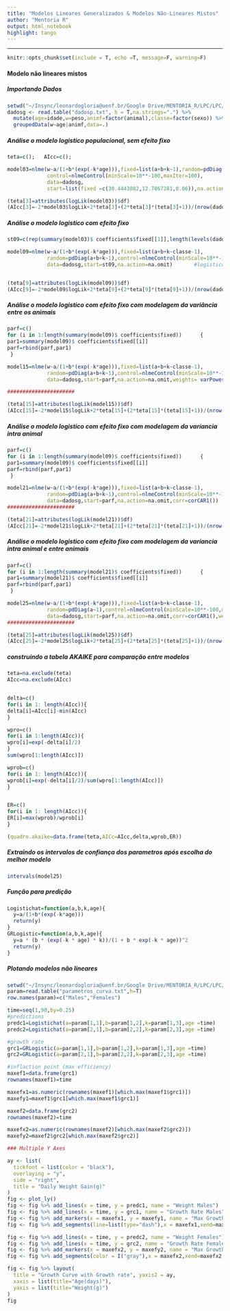 ```yaml
---
title: "Modelos Lineares Generalizados & Modelos Não-Lineares Mistos"
author: "Mentoria R"
output: html_notebook
highlight: tango
---
```


<hr>

```r
knitr::opts_chunk$set(include = T, echo =T, message=F, warning=F)
```


#### Modelo não lineares mistos

##### Importando Dados

```r
setwd("~/Insync/leonardogloria@uenf.br/Google Drive/MENTORIA_R/LPC/LPC/Dados")
dadosg <- read.table("dadosp.txt", h = T,na.strings=".") %>% 
  mutate(age=idade,w=peso,animf=factor(animal),classe=factor(sexo)) %>% 
  groupedData(w~age|animf,data=.)

```

##### Análise o modelo logistico populacional, sem efeito fixo
```r
teta=c();   AIcc=c();

model03=nlme(w~a/(1+b*(exp(-k*age))),fixed=list(a+b+k~1),random=pdDiag(a~1),
             control=nlmeControl(minScale=10**-100,maxIter=100),
             data=dadosg,
             start=list(fixed =c(30.4443882,12.7867281,0.06)),na.action=na.omit)       #logistico

(teta[3]=attributes(logLik(model03))$df)
(AIcc[3]=-2*model03$logLik+2*teta[3]+(2*teta[3]*(teta[3]+1))/(nrow(dadosg)-teta[3]-1))
```

#####  Análise o modelo logistico com efeito fixo
```r
st09=c(rep(summary(model03)$ coefficients$fixed[[1]],length(levels(dadosg$classe))),rep(summary(model03)$ coefficients$fixed[[2]],length(levels(dadosg$classe))),rep(summary(model03)$ coefficients$fixed[[3]],length(levels(dadosg$classe))))

model09=nlme(w~a/(1+b*(exp(-k*age))),fixed=list(a+b+k~classe-1),
             random=pdDiag(a+b+k~1),control=nlmeControl(minScale=10**-100,maxIter=500),
             data=dadosg,start=st09,na.action=na.omit)       #logistico


(teta[9]=attributes(logLik(model09))$df)
(AIcc[9]=-2*model09$logLik+2*teta[9]+(2*teta[9]*(teta[9]+1))/(nrow(dadosg)-teta[9]-1))
```

#####  Análise o modelo logistico com efeito fixo com modelagem da variância entre os animais

```r
parf=c()
for (i in 1:length(summary(model09)$ coefficients$fixed))      {
par1=summary(model09)$ coefficients$fixed[[i]]
parf=rbind(parf,par1)
 }

model15=nlme(w~a/(1+b*(exp(-k*age))),fixed=list(a+b+k~classe-1),
             random=pdDiag(a+b+k~1),control=nlmeControl(minScale=10**-100,maxIter=500),
             data=dadosg,start=parf,na.action=na.omit,weights= varPower())       #logistico

######################

(teta[15]=attributes(logLik(model15))$df)
(AIcc[15]=-2*model15$logLik+2*teta[15]+(2*teta[15]*(teta[15]+1))/(nrow(dadosg)-teta[15]-1))
```

#####  Análise o modelo logistico com efeito fixo com modelagem da varíancia intra animal
```r
parf=c()
for (i in 1:length(summary(model09)$ coefficients$fixed))      {
par1=summary(model09)$ coefficients$fixed[[i]]
parf=rbind(parf,par1)
 }

model21=nlme(w~a/(1+b*(exp(-k*age))),fixed=list(a+b+k~classe-1),
             random=pdDiag(a+b+k~1),control=nlmeControl(minScale=10**-100,maxIter=500),
             data=dadosg,start=parf,na.action=na.omit,corr=corCAR1())       #logistico
######################

(teta[21]=attributes(logLik(model21))$df)
(AIcc[21]=-2*model21$logLik+2*teta[21]+(2*teta[21]*(teta[21]+1))/(nrow(dadosg)-teta[21]-1))
```

#####  Análise o modelo logistico com efeito fixo com modelagem da varíancia intra animal e entre animais
```r
parf=c()
for (i in 1:length(summary(model21)$ coefficients$fixed))      {
par1=summary(model21)$ coefficients$fixed[[i]]
parf=rbind(parf,par1)
 }

model25=nlme(w~a/(1+b*(exp(-k*age))),fixed=list(a+b+k~classe-1),
             random=pdDiag(a~1),control=nlmeControl(minScale=10**-100,maxIter=500),
             data=dadosg,start=parf,na.action=na.omit,corr=corCAR1(),weights= varPower())       #logistico
######################

(teta[25]=attributes(logLik(model25))$df)
(AIcc[25]=-2*model25$logLik+2*teta[25]+(2*teta[25]*(teta[25]+1))/(nrow(dadosg)-teta[25]-1))
```


##### construindo a tabela AKAIKE para comparação entre modelos
```r
teta=na.exclude(teta)
AIcc=na.exclude(AIcc)


delta=c()
for(i in 1: length(AIcc)){
delta[i]=AIcc[i]-min(AIcc)
}

wpro=c()
for(i in 1:length(AIcc)){
wpro[i]=exp(-delta[i]/2)
}
sum(wpro[1:length(AIcc)])

wprob=c()
for(i in 1: length(AIcc)){
wprob[i]=exp(-delta[i]/2)/sum(wpro[1:length(AIcc)])
}


ER=c()
for(i in 1: length(AIcc)){
ER[i]=max(wprob)/wprob[i]
}

(quadro.akaike=data.frame(teta,AICc=AIcc,delta,wprob,ER))
```


##### Extraindo os intervalos de confiança dos parametros após escolha do melhor modelo
```r
intervals(model25)
```

##### Função para predição
```r
Logistichat=function(a,b,k,age){
  y=a/(1+b*(exp(-k*age)))
  return(y)
}
GRLogistic=function(a,b,k,age){
  y=a * (b * (exp(-k * age) * k))/(1 + b * exp(-k * age))^2
  return(y)
}
```


##### Plotando modelos não lineares
```r
setwd("~/Insync/leonardogloria@uenf.br/Google Drive/MENTORIA_R/LPC/LPC/Dados")
param=read.table("parametros_curva.txt",h=T)
row.names(param)=c("Males","Females")

time=seq(1,90,by=0.25)
#predictions
predc1=Logistichat(a=param[1,1],b=param[1,2],k=param[1,3],age =time)
predc2=Logistichat(a=param[2,1],b=param[2,2],k=param[2,3],age =time)

#growth rate
grc1=GRLogistic(a=param[1,1],b=param[1,2],k=param[1,3],age =time)
grc2=GRLogistic(a=param[2,1],b=param[2,2],k=param[2,3],age =time)

#inflaction point (max efficiency)
maxef1=data.frame(grc1)
rownames(maxef1)=time

maxefx1=as.numeric(rownames(maxef1)[which.max(maxef1$grc1)])
maxefy1=maxef1$grc1[which.max(maxef1$grc1)]

maxef2=data.frame(grc2)
rownames(maxef2)=time

maxefx2=as.numeric(rownames(maxef2)[which.max(maxef2$grc2)])
maxefy2=maxef2$grc2[which.max(maxef2$grc2)]

### Multiple Y Axes

ay <- list(
  tickfont = list(color = "black"),
  overlaying = "y",
  side = "right",
  title = "Daily Weight Gain(g)"
)
fig <- plot_ly()
fig <- fig %>% add_lines(x = time, y = predc1, name = "Weight Males")
fig <- fig %>% add_lines(x = time, y = grc1, name = "Growth Rate Males", yaxis = "y2")
fig <- fig %>% add_markers(x = maxefx1, y = maxefy1, name = "Max Growth Rate Males", yaxis = "y2")
fig <- fig %>% add_segments(line=list(type="dash"),x = maxefx1,xend=maxefx1, y = 0,yend =maxefy1, yaxis = "y2",name = "Max Growth Rate Males")

fig <- fig %>% add_lines(x = time, y = predc2, name = "Weight Females")
fig <- fig %>% add_lines(x = time, y = grc2, name = "Growth Rate Females", yaxis = "y2")
fig <- fig %>% add_markers(x = maxefx2, y = maxefy2, name = "Max Growth Rate Females", yaxis = "y2")
fig <- fig %>% add_segments(color = I("gray"),x = maxefx2,xend=maxefx2, y = 0,yend =maxefy2, yaxis = "y2",name = "Max Growth Rate Females")

fig <- fig %>% layout(
  title = "Growth Curve with Growth rate", yaxis2 = ay,
  xaxis = list(title="Age(days)"),
  yaxis = list(title="Weight(g)")
)
fig
```